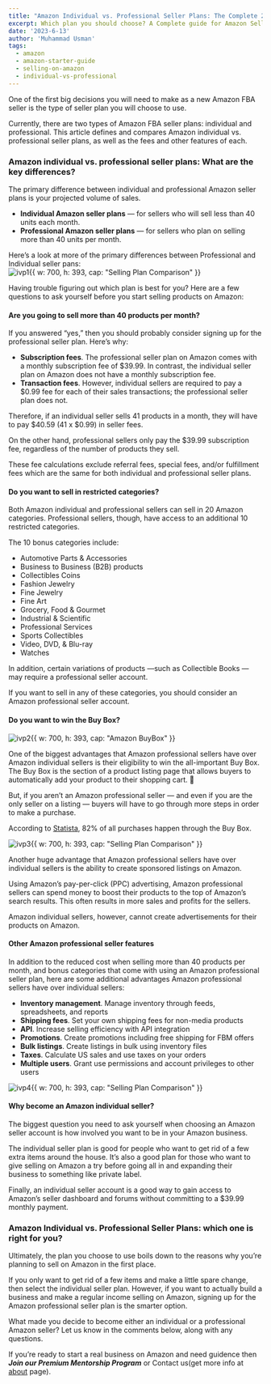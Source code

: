 ```yaml
---
title: "Amazon Individual vs. Professional Seller Plans: The Complete 2023 Guide"
excerpt: Which plan you should choose? A Complete guide for Amazon Seller Plans.
date: '2023-6-13'
author: 'Muhammad Usman'
tags:
  - amazon
  - amazon-starter-guide
  - selling-on-amazon
  - individual-vs-professional
---
```


One of the first big decisions you will need to make as a new Amazon FBA seller is the type of seller plan you will choose to use.

Currently, there are two types of Amazon FBA seller plans: individual and professional. This article defines and compares Amazon individual vs. professional seller plans, as well as the fees and other features of each.

### Amazon individual vs. professional seller plans: What are the key differences?

The primary difference between individual and professional Amazon seller plans is your projected volume of sales. 

  * **Individual Amazon seller plans** — for sellers who will sell less than 40 units each month.
  * **Professional Amazon seller plans** — for sellers who plan on selling more than 40 units per month.

Here’s a look at more of the primary differences between Professional and Individual seller pans:
![ivp1{{ w: 700, h: 393, cap: "Selling Plan Comparison" }}](/images/amazon-starter-guide/ivp/ivp1.webp)

Having trouble figuring out which plan is best for you? Here are a few questions to ask yourself before you start selling products on Amazon:

#### Are you going to sell more than 40 products per month?

If you answered “yes,” then you should probably consider signing up for the professional seller plan. Here’s why:

  * **Subscription fees**. The professional seller plan on Amazon comes with a monthly subscription fee of $39.99. In contrast, the individual seller plan on Amazon does not have a monthly subscription fee.
  * **Transaction fees**. However, individual sellers are required to pay a $0.99 fee for each of their sales transactions; the professional seller plan does not.

Therefore, if an individual seller sells 41 products in a month, they will have to pay $40.59 (41 x $0.99) in seller fees.

On the other hand, professional sellers only pay the $39.99 subscription fee, regardless of the number of products they sell.

<Callout type="note">

These fee calculations exclude referral fees, special fees, and/or fulfillment fees which are the same for both individual and professional seller plans.

</Callout>

#### Do you want to sell in restricted categories?

Both Amazon individual and professional sellers can sell in 20 Amazon categories. Professional sellers, though, have access to an additional 10 restricted categories.

The 10 bonus categories include:


  * Automotive Parts & Accessories
  * Business to Business (B2B) products
  * Collectibles Coins
  * Fashion Jewelry
  * Fine Jewelry
  * Fine Art
  * Grocery, Food & Gourmet
  * Industrial & Scientific
  * Professional Services
  * Sports Collectibles
  * Video, DVD, & Blu-ray
  * Watches

In addition, certain variations of products —such as Collectible Books — may require a professional seller account.

If you want to sell in any of these categories, you should consider an Amazon professional seller account.

#### Do you want to win the Buy Box?

![ivp2{{ w: 700, h: 393, cap: "Amazon BuyBox" }}](/images/amazon-starter-guide/ivp/ivp2.webp)

One of the biggest advantages that Amazon professional sellers have over Amazon individual sellers is their eligibility to win the all-important Buy Box. The Buy Box is the section of a product listing page that allows buyers to automatically add your product to their shopping cart. 🛒

But, if you aren’t an Amazon professional seller — and even if you are the only seller on a listing — buyers will have to go through more steps in order to make a purchase.

According to [Statista](https://www.statista.com/statistics/266282/annual-net-revenue-of-amazoncom/), 82% of all purchases happen through the Buy Box.

![ivp3{{ w: 700, h: 393, cap: "Selling Plan Comparison" }}](/images/amazon-starter-guide/ivp/ivp3.webp)

Another huge advantage that Amazon professional sellers have over individual sellers is the ability to create  sponsored listings on Amazon.

Using Amazon’s pay-per-click (PPC) advertising, Amazon professional sellers can spend money to boost their products to the top of Amazon’s search results. This often results in more sales and profits for the sellers.

Amazon individual sellers, however, cannot create advertisements for their products on Amazon.

#### Other Amazon professional seller features

In addition to the reduced cost when selling more than 40 products per month, and bonus categories that come with using an Amazon professional seller plan, here are some additional advantages Amazon professional sellers have over individual sellers:

  * **Inventory management**. Manage inventory through feeds, spreadsheets, and reports
  * **Shipping fees**. Set your own shipping fees for non-media products
  * **API**. Increase selling efficiency with API integration
  * **Promotions**. Create promotions including free shipping for FBM offers
  * **Bulk listings**. Create listings in bulk using inventory files
  * **Taxes**. Calculate US sales and use taxes on your orders
  * **Multiple users**. Grant use permissions and account privileges to other users

![ivp4{{ w: 700, h: 393, cap: "Selling Plan Comparison" }}](/images/amazon-starter-guide/ivp/ivp4.webp)

#### Why become an Amazon individual seller?

The biggest question you need to ask yourself when choosing an Amazon seller account is how involved you want to be in your Amazon business.

The individual seller plan is good for people who want to get rid of a few extra items around the house. It’s also a good plan for those who want to give selling on Amazon a try before going all in and expanding their business to something like private label.

Finally, an individual seller account is a good way to gain access to Amazon’s seller dashboard and forums without committing to a $39.99 monthly payment.

### Amazon Individual vs. Professional Seller Plans: which one is right for you?

Ultimately, the plan you choose to use boils down to the reasons why you’re planning to sell on Amazon in the first place.

If you only want to get rid of a few items and make a little spare change, then select the individual seller plan. However, if you want to actually build a business and make a regular income selling on Amazon, signing up for the Amazon professional seller plan is the smarter option.

What made you decide to become either an individual or a professional Amazon seller? Let us know in the comments below, along with any questions.

If you’re ready to start a real business on Amazon and need guidence then ***Join our Premium Mentorship Program*** or Contact us(get more info at [about](https://www.shop-tegic.com/about) page).